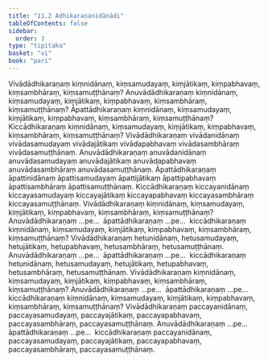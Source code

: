 ```yaml
---
title: "11.2 Adhikaraṇanidānādi"
tableOfContents: false
sidebar:
  order: 3
type: "tipitaka"
basket: "vi"
book: "pari"
---
```



<DynamicBreadcrumb />

<Division number="342" book="pari" bookNo="5" page="265">

<Paragraph number="1709" book="pari">
Vivādādhikaraṇaṃ kiṃnidānaṃ, kiṃsamudayaṃ, kiṃjātikaṃ, kiṃpabhavaṃ, kiṃsambhāraṃ, kiṃsamuṭṭhānaṃ? Anuvādādhikaraṇaṃ kiṃnidānaṃ, kiṃsamudayaṃ, kiṃjātikaṃ, kiṃpabhavaṃ, kiṃsambhāraṃ, kiṃsamuṭṭhānaṃ? Āpattādhikaraṇaṃ kiṃnidānaṃ, kiṃsamudayaṃ, kiṃjātikaṃ, kiṃpabhavaṃ, kiṃsambhāraṃ, kiṃsamuṭṭhānaṃ? Kiccādhikaraṇaṃ kiṃnidānaṃ, kiṃsamudayaṃ, kiṃjātikaṃ, kiṃpabhavaṃ, kiṃsambhāraṃ, kiṃsamuṭṭhānaṃ?
</Paragraph>

<Paragraph number="1710" book="pari">
Vivādādhikaraṇaṃ vivādanidānaṃ vivādasamudayaṃ vivādajātikaṃ vivādapabhavaṃ vivādasambhāraṃ vivādasamuṭṭhānaṃ. Anuvādādhikaraṇaṃ anuvādanidānaṃ anuvādasamudayaṃ anuvādajātikaṃ anuvādapabhavaṃ anuvādasambhāraṃ anuvādasamuṭṭhānaṃ. Āpattādhikaraṇaṃ āpattinidānaṃ āpattisamudayaṃ āpattijātikaṃ āpattipabhavaṃ āpattisambhāraṃ āpattisamuṭṭhānaṃ. Kiccādhikaraṇaṃ kiccayanidānaṃ kiccayasamudayaṃ kiccayajātikaṃ kiccayapabhavaṃ kiccayasambhāraṃ kiccayasamuṭṭhānaṃ.
</Paragraph>

<Paragraph number="1711" book="pari">
Vivādādhikaraṇaṃ kiṃnidānaṃ, kiṃsamudayaṃ, kiṃjātikaṃ, kiṃpabhavaṃ, kiṃsambhāraṃ, kiṃsamuṭṭhānaṃ? Anuvādādhikaraṇaṃ …pe…  āpattādhikaraṇaṃ …pe…  kiccādhikaraṇaṃ kiṃnidānaṃ, kiṃsamudayaṃ, kiṃjātikaṃ, kiṃpabhavaṃ, kiṃsambhāraṃ, kiṃsamuṭṭhānaṃ?
</Paragraph>

<Paragraph number="1712" book="pari">
Vivādādhikaraṇaṃ hetunidānaṃ, hetusamudayaṃ, hetujātikaṃ, hetupabhavaṃ, hetusambhāraṃ, hetusamuṭṭhānaṃ. Anuvādādhikaraṇaṃ …pe…  āpattādhikaraṇaṃ …pe…  kiccādhikaraṇaṃ hetunidānaṃ, hetusamudayaṃ, hetujātikaṃ, hetupabhavaṃ, hetusambhāraṃ, hetusamuṭṭhānaṃ.
</Paragraph>

<Paragraph number="1713" book="pari">
Vivādādhikaraṇaṃ kiṃnidānaṃ, kiṃsamudayaṃ, kiṃjātikaṃ, kiṃpabhavaṃ, kiṃsambhāraṃ, kiṃsamuṭṭhānaṃ? Anuvādādhikaraṇaṃ …pe…  āpattādhikaraṇaṃ …pe…  kiccādhikaraṇaṃ kiṃnidānaṃ, kiṃsamudayaṃ, kiṃjātikaṃ, kiṃpabhavaṃ, kiṃsambhāraṃ, kiṃsamuṭṭhānaṃ?
</Paragraph>

<Paragraph number="1714" book="pari">
Vivādādhikaraṇaṃ paccayanidānaṃ, paccayasamudayaṃ, paccayajātikaṃ, paccayapabhavaṃ, paccayasambhāraṃ, paccayasamuṭṭhānaṃ. Anuvādādhikaraṇaṃ …pe…  āpattādhikaraṇaṃ …pe…  kiccādhikaraṇaṃ paccayanidānaṃ, paccayasamudayaṃ, paccayajātikaṃ, paccayapabhavaṃ, paccayasambhāraṃ, paccayasamuṭṭhānaṃ.
</Paragraph>
</Division>